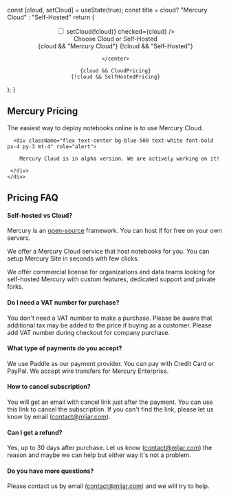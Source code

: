 

  const [cloud, setCloud] = useState(true);
  const title = cloud? "Mercury Cloud" : "Self-Hosted"
return (
<div className="pb-1 mb-1">
    <center>
        <label className="relative inline-flex items-center cursor-pointer">
        <input
        type="checkbox"
        className="sr-only peer"
        onChange={(e) => setCloud(!cloud)}
        checked={cloud}
        />
        <div
                className="w-11 h-6 bg-gray-200 peer-focus:outline-none 
        peer-focus:ring-4 peer-focus:ring-blue-300 dark:peer-focus:ring-blue-800 
        rounded-full peer dark:bg-gray-700 peer-checked:after:translate-x-full 
        peer-checked:after:border-white after:content-[''] 
        after:absolute after:top-[2px] after:left-[2px] after:bg-white after:border-gray-300 after:border 
        after:rounded-full after:h-5 after:w-5 after:transition-all dark:border-gray-600 peer-checked:bg-primary-600"
                ></div>
        <span className="ml-3 text-sm font-medium text-gray-900 dark:text-gray-300">Choose Cloud or Self-Hosted</span>
        </label>
        <div className="p-4 mb-4 text-3xl tracking-tight font-extrabold text-gray-900 dark:text-white">
            {cloud && "Mercury Cloud"} {!cloud && "Self-Hosted"}
        </div>

    </center>

    {cloud && CloudPricing}
    {!cloud && SelfHostedPricing}

</div>

);
}

<section className="">
  
  <div className="px-4 mx-auto max-w-screen-xl lg:pt-16 lg:px-6">
    <div className="mx-auto max-w-screen-md text-center mb-8 lg:mb-12">
      <h1 className="mb-4 text-4xl tracking-tight font-extrabold text-gray-900 dark:text-white">Mercury Pricing</h1>
      <p className=" font-light text-gray-500 sm:text-xl dark:text-gray-400 pt-4" >
        The easiest way to deploy notebooks online is to use Mercury Cloud.
      </p>


      <div className="flex text-center bg-blue-500 text-white font-bold px-4 py-3 mt-4" role="alert">
        
        Mercury Cloud is in alpha version. We are actively working on it! 
        
     </div>
    </div>
  </div>

<ToggleDeployment />

</section>

## Pricing FAQ

#### Self-hosted vs Cloud?

Mercury is an <a href="https://github.com/mljar/mercury" target="_blank" className="font-extrabold">open-source</a> framework.
You can host if for free on your own servers.

We offer a Mercury Cloud service that host notebooks for you. You can setup Mercury Site in seconds with few clicks.

We offer commercial license for organizations and data teams looking for self-hosted Mercury with custom features, dedicated support and private forks.

#### Do I need a VAT number for purchase?

You don't need a VAT number to make a purchase. Please be aware that additional tax may be added to the price if buying as a customer. Please add VAT number during checkout for company purchase.

#### What type of payments do you accept?

We use Paddle as our payment provider. You can pay with Credit Card or PayPal. We accept wire transfers for Mercury Enterprise.

#### How to cancel subscription?

You will get an email with cancel link just after the payment. You can use this link to cancel the subscription. If you can't find the link, please let us know by email (contact@mljar.com).

#### Can I get a refund?

Yes, up to 30 days after purchase. Let us know (contact@mljar.com) the reason and maybe we can help but either way it's not a problem.

#### Do you have more questions?

Please contact us by email (contact@mljar.com) and we will try to help.
